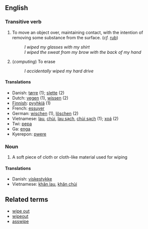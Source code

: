 == English ==

=== Transitive verb ===

# To move an object over, maintaining contact, with the intention of removing some substance from the surface. (''cf.'' [[rub]])
#: ''I wiped my glasses with my shirt''
#: ''I wiped the sweat from my brow with the back of my hand''
# (''computing'') To erase
#: ''I accidentally wiped my hard drive''

==== Translations ====
*Danish: [[tørre]] (1); [[slette]] (2)
*Dutch: [[vegen]] (1), [[wissen]] (2)
*[[Finnish]]: [[pyyhkiä]] (1)
*French: [[essuyer]]
*German: [[wischen]] (1), [[löschen]] (2)
*Vietnamese: [[lau]], [[chùi]], [[lau sạch]], [[chùi sạch]] (1); [[xoá]] (2)
*Twi: [[pepa]]
*Ga: [[enga]]
*Kyerepon: [[pwere]]

=== Noun ===

# A soft piece of cloth or cloth-like material used for wiping

====Translations====
*Danish: [[viskestykke]]
*Vietnamese: [[khăn lau]], [[khăn chùi]]

== Related terms ==

* [[wipe out]]
* [[wipeout]]
* [[asswipe]]